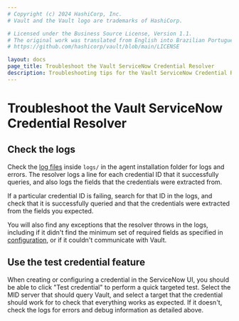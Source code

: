```yaml
---
# Copyright (c) 2024 HashiCorp, Inc.
# Vault and the Vault logo are trademarks of HashiCorp.

# Licensed under the Business Source License, Version 1.1.
# The original work was translated from English into Brazilian Portuguese.
# https://github.com/hashicorp/vault/blob/main/LICENSE

layout: docs
page_title: Troubleshoot the Vault ServiceNow Credential Resolver
description: Troubleshooting tips for the Vault ServiceNow Credential Resolver.
---
```


# Troubleshoot the Vault ServiceNow Credential Resolver

## Check the logs

Check the [log files] inside `logs/` in the agent installation folder for logs and
errors. The resolver logs a line for each credential ID that it successfully
queries, and also logs the fields that the credentials were extracted from.

If a particular credential ID is failing, search for that ID in the logs, and
check that it is successfully queried and that the credentials were extracted
from the fields you expected.

You will also find any exceptions that the resolver throws in the logs, including
if it didn't find the minimum set of required fields as specified in
[configuration](/vault/docs/platform/servicenow/configuration#creating-a-secret-in-vault),
or if it couldn't communicate with Vault.

[log files]: https://docs.servicenow.com/bundle/quebec-servicenow-platform/page/product/mid-server/reference/r_MIDServerTroubleshooting.html

## Use the test credential feature

When creating or configuring a credential in the ServiceNow UI, you should be
able to click "Test credential" to perform a quick targeted test. Select the
MID server that should query Vault, and select a target that the credential
should work for to check that everything works as expected. If it doesn't, check
the logs for errors and debug information as detailed above.
